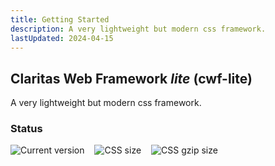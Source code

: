 ```yaml
---
title: Getting Started
description: A very lightweight but modern css framework.
lastUpdated: 2024-04-15
---
```


## Claritas Web Framework _lite_ (cwf-lite)

A very lightweight but modern css framework.

### Status

<div style="display: flex; gap: 1rem;">
  <img src="https://badgen.net/badge/Version/0.0.8/green" alt="Current version" style="margin: 0;" />
  <img src="https://badgen.net/badge/CSS size/291.75 kB/yellow" alt="CSS size" style="margin: 0;" />
  <img src="https://badgen.net/badge/CSS gzip size/23.62 kB/green" alt="CSS gzip size" style="margin: 0;" />
</div>
